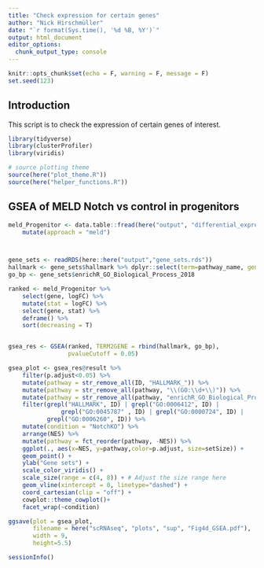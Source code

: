```yaml
---
title: "Check expression for certain genes"
author: "Nick Hirschmüller"
date: "`r format(Sys.time(), '%d %B, %Y')`"
output: html_document
editor_options: 
  chunk_output_type: console
---
```


```r
knitr::opts_chunk$set(echo = F, warning = F, message = F)
set.seed(123)
```


## Introduction
This script is to check the expression of certain genes of interest.

```r
library(tidyverse)
library(clusterProfiler)
library(viridis)

# source plotting theme
source(here("plot_theme.R"))
source(here("helper_functions.R"))
```


## GSEA of MELD Notch vs control in progenitors
```r
meld_Progenitor <- data.table::fread(here("output", "differential_expression","pseudobulk_coarse_meld","Progenitor","edgeR_diff_expr.tsv"), data.table = F)%>% 
    mutate(approach = "meld")



gene_sets <- readRDS(here::here("output","gene_sets.rds"))
hallmark <- gene_sets$hallmark %>% dplyr::select(term=pathway_name, genes = symbol)
go_bp <- gene_sets$enrichR_GO_Biological_Process_2018

ranked <- meld_Progenitor %>% 
    select(gene, logFC) %>% 
    mutate(stat = logFC) %>% 
    select(gene, stat) %>% 
    deframe() %>% 
    sort(decreasing = T)


gsea_res <- GSEA(ranked, TERM2GENE = rbind(hallmark, go_bp),
                 pvalueCutoff = 0.05)

gsea_plot <- gsea_res@result %>% 
    filter(p.adjust<0.05) %>% 
    mutate(pathway = str_remove_all(ID, "HALLMARK_")) %>% 
    mutate(pathway = str_remove_all(pathway, "\\(GO:\\d+\\)")) %>% 
    mutate(pathway = str_remove_all(pathway, "enrichR_GO_Biological_Process_2018_")) %>% 
    filter(grepl("HALLMARK", ID) | grepl("GO:0006412", ID) | 
               grepl("GO:0045787" , ID) | grepl("GO:0000724", ID) |
           grepl("GO:0006260", ID)) %>% 
    mutate(condition = "NotchKO") %>% 
    arrange(NES) %>% 
    mutate(pathway = fct_reorder(pathway, -NES)) %>% 
    ggplot(., aes(x=NES, y=pathway,color=p.adjust, size=setSize)) + 
    geom_point() + 
    ylab("Gene sets") + 
    scale_color_viridis() +
    scale_size(range = c(4, 8)) + # Adjust the size range here
    geom_vline(xintercept = 0, linetype="dashed") +
    coord_cartesian(clip = "off") +
    cowplot::theme_cowplot()+
    facet_wrap(~condition)

ggsave(plot = gsea_plot,
       filename = here("scRNAseq", "plots", "sup", "Fig4d_GSEA.pdf"),
       width = 9,
       height=5.5)


```



```r
sessionInfo()
```


